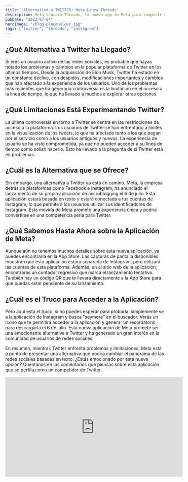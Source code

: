 ```yaml
---
title: "Alternativa a TWITTER: Meta Lanza Threads"
description: Meta lanzará Threads, la nueva app de Meta para competir con Twitter basada en Instagram.
pubDate: "2023-07-04"
heroImage: "/blog-placeholder.jpg"
tags: ["twitter", "threads", "instagram"]
---
```


## ¿Qué Alternativa a Twitter ha Llegado?

Si eres un usuario activo de las redes sociales, es probable que hayas notado los problemas y cambios en la popular plataforma de Twitter en los últimos tiempos. Desde la adquisición de Elon Musk, Twitter ha estado en un constante declive, con despidos, modificaciones importantes y cambios que han afectado a la experiencia de los usuarios. Uno de los problemas más recientes que ha generado controversia es la limitación en el acceso a la línea de tiempo, lo que ha llevado a muchos a explorar otras opciones.

## ¿Qué Limitaciones Está Experimentando Twitter?

La última controversia en torno a Twitter se centra en las restricciones de acceso a la plataforma. Los usuarios de Twitter se han enfrentado a límites en la visualización de los tweets, lo que ha afectado tanto a los que pagan por el servicio como a los usuarios antiguos y nuevos. La experiencia de usuario se ha visto comprometida, ya que no pueden acceder a su línea de tiempo como solían hacerlo. Esto ha llevado a la pregunta de si Twitter está en problemas.

## ¿Cuál es la Alternativa que se Ofrece?

Sin embargo, una alternativa a Twitter ya está en camino. Meta, la empresa detrás de plataformas como Facebook e Instagram, ha anunciado el lanzamiento de su propia aplicación de microblogging el 6 de julio. Esta aplicación estará basada en texto y estará conectada a tus cuentas de Instagram, lo que permite a los usuarios utilizar sus identificadores de Instagram. Esta movida de Meta promete una experiencia única y podría convertirse en una competencia seria para Twitter.

## ¿Qué Sabemos Hasta Ahora sobre la Aplicación de Meta?

Aunque aún no tenemos muchos detalles sobre esta nueva aplicación, ya puedes encontrarla en la App Store. Las capturas de pantalla disponibles muestran que esta aplicación estará separada de Instagram, pero utilizará las cuentas de esta plataforma. Además, en el sitio web de la aplicación, encontrarás un contador regresivo que marca el lanzamiento tentativo. También hay un código QR que te llevará directamente a la App Store para que puedas estar pendiente de su lanzamiento.

## ¿Cuál es el Truco para Acceder a la Aplicación?

Pero aquí está el truco: si no puedes esperar para probarla, simplemente ve a la aplicación de Instagram y busca "seymore" en el buscador. Verás un ícono que te permitirá acceder a la aplicación y generar un recordatorio para descargarla el 6 de julio. Esta nueva aplicación de Meta promete ser una emocionante alternativa a Twitter y ha generado un gran interés en la comunidad de usuarios de redes sociales.

En resumen, mientras Twitter enfrenta problemas y limitaciones, Meta está a punto de presentar una alternativa que podría cambiar el panorama de las redes sociales basadas en texto. ¿Estás emocionado por esta nueva opción? Cuéntanos en los comentarios qué piensas sobre esta aplicación que se perfila como un competidor de Twitter.

<div class="video-wrapper">
  <iframe
    width="560"
    height="315"
    src="https://www.youtube.com/embed/IT5vu0Hvuu0"
    title="YouTube video player"
    frameborder="0"
    allow="accelerometer; autoplay; clipboard-write; encrypted-media; gyroscope; picture-in-picture; web-share"
    allowfullscreen
  ></iframe>
</div>
